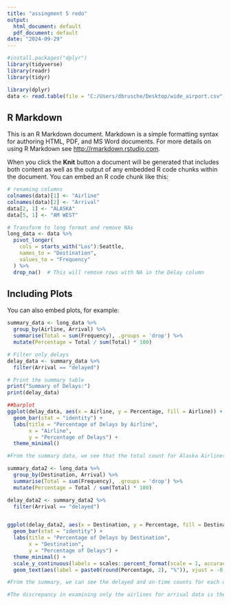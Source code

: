---
title: "assingment 5 redo"
output:
  html_document: default
  pdf_document: default
date: "2024-09-29"
---

```{r setup, include=TRUE}
#install.packages("dplyr")
library(tidyverse)
library(readr) 
library(tidyr) 

library(dplyr)
data <- read.table(file = "C:/Users/dbrusche/Desktop/wide_airport.csv", header = TRUE, sep = "\t")


```

## R Markdown

This is an R Markdown document. Markdown is a simple formatting syntax for authoring HTML, PDF, and MS Word documents. For more details on using R Markdown see <http://rmarkdown.rstudio.com>.

When you click the **Knit** button a document will be generated that includes both content as well as the output of any embedded R code chunks within the document. You can embed an R code chunk like this:

```{r cars, echo=TRUE}
# renaming columns 
colnames(data)[1] <- "Airline"
colnames(data)[2] <- "Arrival"
data[2, 1] <- "ALASKA"
data[5, 1] <- "AM WEST"

# Transform to long format and remove NAs
long_data <- data %>%
  pivot_longer(
    cols = starts_with("Los"):Seattle,
    names_to = "Destination",
    values_to = "Frequency"
  ) %>%
  drop_na()  # This will remove rows with NA in the Delay column


```

## Including Plots

You can also embed plots, for example:

```{r pressure, echo=TRUE}
summary_data <- long_data %>%
  group_by(Airline, Arrival) %>%
  summarise(Total = sum(Frequency), .groups = 'drop') %>%
  mutate(Percentage = Total / sum(Total) * 100)

# Filter only delays
delay_data <- summary_data %>%
  filter(Arrival == "delayed")

# Print the summary table
print("Summary of Delays:")
print(delay_data)

##barplot
ggplot(delay_data, aes(x = Airline, y = Percentage, fill = Airline)) +
  geom_bar(stat = "identity") +
  labs(title = "Percentage of Delays by Airline",
       x = "Airline",
       y = "Percentage of Delays") +
  theme_minimal()

#From the summary data, we see that the total count for Alaska Airlines was 501 delayed flights and 3,274 on-time flights, resulting in a percentage breakdown of 4.55% for delayed and 29.76% for on-time. For AM West, the delayed count was 787, with a percentage breakdown of 7.15%, and an on-time count of 6,438, with a percentage of 58.52%. Focusing on delays in the two airlines, the bar plot visually indicates that AM West is often more delayed than Alaska Airlines.


```

```{r pressure2, echo=TRUE}

summary_data2 <- long_data %>%
  group_by(Destination, Arrival) %>%
  summarise(Total = sum(Frequency), .groups = 'drop') %>%
  mutate(Percentage = Total / sum(Total) * 100)

delay_data2 <- summary_data2 %>%
  filter(Arrival == "delayed")


ggplot(delay_data2, aes(x = Destination, y = Percentage, fill = Destination)) +
  geom_bar(stat = "identity") +
  labs(title = "Percentage of Delays by Destination",
       x = "Destination",
       y = "Percentage of Delays") +
  theme_minimal() +
  scale_y_continuous(labels = scales::percent_format(scale = 1, accuracy = 0.01)) +
  geom_text(aes(label = paste0(round(Percentage, 2), "%")), vjust = -0.5)

#From the summary, we can see the delayed and on-time counts for each destination along with their percentages. For example, Los Angeles has a delayed count of 179 (1.69%) and an on-time count of 1,191 (10.82%). Focusing on the delayed data in the bar plot, we can visually see that Phoenix (3.88%) has the highest delay, followed by Seattle (3.33%), San Francisco (2.1%), Los Angeles (1.63%), and San Diego (0.77%).

#The discrepancy in examining only the airlines for arrival data is the lack of information it provides. We only know that one airline has more delays but have no insight into what is causing those delays. In contrast, when looking at the data city by city, we gain a better understanding of which cities have more delays for the airline. This can lead to improved policies for those locations

```

